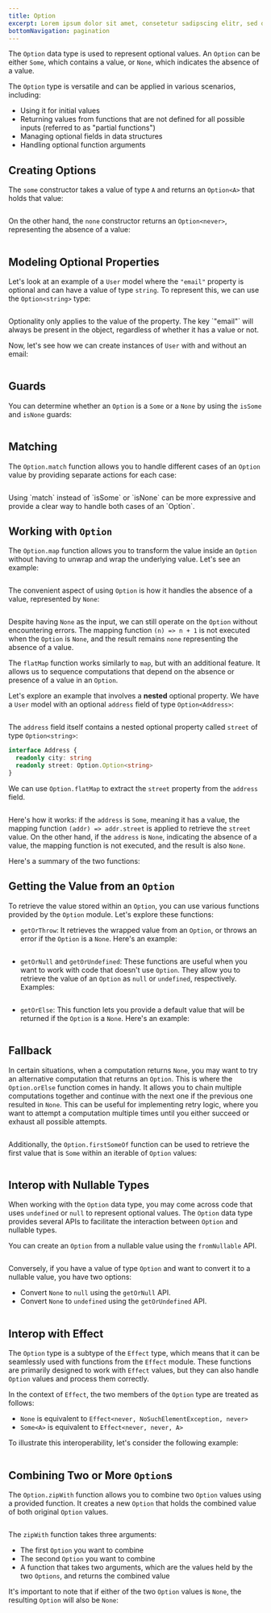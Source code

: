```yaml
---
title: Option
excerpt: Lorem ipsum dolor sit amet, consetetur sadipscing elitr, sed diam nonumy eirmod tempor invidunt ut labore.
bottomNavigation: pagination
---
```


The `Option` data type is used to represent optional values. An `Option` can be either `Some`, which contains a value, or `None`, which indicates the absence of a value.

The `Option` type is versatile and can be applied in various scenarios, including:

- Using it for initial values
- Returning values from functions that are not defined for all possible inputs (referred to as "partial functions")
- Managing optional fields in data structures
- Handling optional function arguments

## Creating Options

The `some` constructor takes a value of type `A` and returns an `Option<A>` that holds that value:

```ts file=<rootDir>/src/reference/data-types/option/some.ts

```

On the other hand, the `none` constructor returns an `Option<never>`, representing the absence of a value:

```ts file=<rootDir>/src/reference/data-types/option/none.ts

```

## Modeling Optional Properties

Let's look at an example of a `User` model where the `"email"` property is optional and can have a value of type `string`.
To represent this, we can use the `Option<string>` type:

```ts {6} file=<rootDir>/src/reference/data-types/option/optional-property.ts#L1-L7

```

<Warning>
  Optionality only applies to the value of the property. The key `"email"` will
  always be present in the object, regardless of whether it has a value or not.
</Warning>

Now, let's see how we can create instances of `User` with and without an email:

```ts file=<rootDir>/src/reference/data-types/option/optional-property.ts#L9-

```

## Guards

You can determine whether an `Option` is a `Some` or a `None` by using the `isSome` and `isNone` guards:

```ts file=<rootDir>/src/reference/data-types/option/guards.ts

```

## Matching

The `Option.match` function allows you to handle different cases of an `Option` value by providing separate actions for each case:

```ts file=<rootDir>/src/reference/data-types/option/match.ts

```

<Idea>
  Using `match` instead of `isSome` or `isNone` can be more expressive and
  provide a clear way to handle both cases of an `Option`.
</Idea>

## Working with `Option`

The `Option.map` function allows you to transform the value inside an `Option` without having to unwrap and wrap the underlying value. Let's see an example:

```ts file=<rootDir>/src/reference/data-types/option/map-some.ts

```

The convenient aspect of using `Option` is how it handles the absence of a value, represented by `None`:

```ts file=<rootDir>/src/reference/data-types/option/map-none.ts

```

Despite having `None` as the input, we can still operate on the `Option` without encountering errors. The mapping function `(n) => n + 1` is not executed when the `Option` is `None`, and the result remains `none` representing the absence of a value.

The `flatMap` function works similarly to `map`, but with an additional feature. It allows us to sequence computations that depend on the absence or presence of a value in an `Option`.

Let's explore an example that involves a **nested** optional property. We have a `User` model with an optional `address` field of type `Option<Address>`:

```ts {7} file=<rootDir>/src/reference/data-types/option/nested.ts#L1-L8

```

The `address` field itself contains a nested optional property called `street` of type `Option<string>`:

```ts {3} file=<rootDir>/src/reference/data-types/option/nested.ts#L10-L13
interface Address {
  readonly city: string
  readonly street: Option.Option<string>
}
```

We can use `Option.flatMap` to extract the `street` property from the `address` field.

```ts file=<rootDir>/src/reference/data-types/option/nested.ts#L15-

```

Here's how it works: if the `address` is `Some`, meaning it has a value, the mapping function `(addr) => addr.street` is applied to retrieve the `street` value. On the other hand, if the `address` is `None`, indicating the absence of a value, the mapping function is not executed, and the result is also `None`.

Here's a summary of the two functions:

## Getting the Value from an `Option`

To retrieve the value stored within an `Option`, you can use various functions provided by the `Option` module. Let's explore these functions:

- `getOrThrow`: It retrieves the wrapped value from an `Option`, or throws an error if the `Option` is a `None`. Here's an example:

  ```ts file=<rootDir>/src/reference/data-types/option/getOrThrow.ts

  ```

- `getOrNull` and `getOrUndefined`: These functions are useful when you want to work with code that doesn't use `Option`. They allow you to retrieve the value of an `Option` as `null` or `undefined`, respectively. Examples:

  ```ts file=<rootDir>/src/reference/data-types/option/getOrNull.ts

  ```

- `getOrElse`: This function lets you provide a default value that will be returned if the `Option` is a `None`. Here's an example:

  ```ts file=<rootDir>/src/reference/data-types/option/getOrElse.ts

  ```

## Fallback

In certain situations, when a computation returns `None`, you may want to try an alternative computation that returns an `Option`. This is where the `Option.orElse` function comes in handy. It allows you to chain multiple computations together and continue with the next one if the previous one resulted in `None`. This can be useful for implementing retry logic, where you want to attempt a computation multiple times until you either succeed or exhaust all possible attempts.

```ts file=<rootDir>/src/reference/data-types/option/orElse.ts

```

Additionally, the `Option.firstSomeOf` function can be used to retrieve the first value that is `Some` within an iterable of `Option` values:

```ts file=<rootDir>/src/reference/data-types/option/firstSomeOf.ts

```

## Interop with Nullable Types

When working with the `Option` data type, you may come across code that uses `undefined` or `null` to represent optional values. The `Option` data type provides several APIs to facilitate the interaction between `Option` and nullable types.

You can create an `Option` from a nullable value using the `fromNullable` API.

```ts file=<rootDir>/src/reference/data-types/option/fromNullable.ts

```

Conversely, if you have a value of type `Option` and want to convert it to a nullable value, you have two options:

- Convert `None` to `null` using the `getOrNull` API.
- Convert `None` to `undefined` using the `getOrUndefined` API.

```ts file=<rootDir>/src/reference/data-types/option/getOrNull.ts

```

## Interop with Effect

The `Option` type is a subtype of the `Effect` type, which means that it can be seamlessly used with functions from the `Effect` module. These functions are primarily designed to work with `Effect` values, but they can also handle `Option` values and process them correctly.

In the context of `Effect`, the two members of the `Option` type are treated as follows:

- `None` is equivalent to `Effect<never, NoSuchElementException, never>`
- `Some<A>` is equivalent to `Effect<never, never, A>`

To illustrate this interoperability, let's consider the following example:

```ts file=<rootDir>/src/reference/data-types/option/interop-effect.ts

```

## Combining Two or More `Option`s

The `Option.zipWith` function allows you to combine two `Option` values using a provided function. It creates a new `Option` that holds the combined value of both original `Option` values.

```ts file=<rootDir>/src/reference/data-types/option/zipWith.ts

```

The `zipWith` function takes three arguments:

- The first `Option` you want to combine
- The second `Option` you want to combine
- A function that takes two arguments, which are the values held by the two `Options`, and returns the combined value

It's important to note that if either of the two `Option` values is `None`, the resulting `Option` will also be `None`:

```ts {4} file=<rootDir>/src/reference/data-types/option/zipWith-none.ts

```

